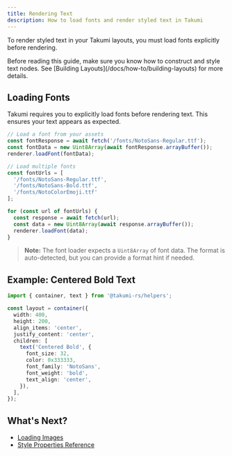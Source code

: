 ```yaml
---
title: Rendering Text
description: How to load fonts and render styled text in Takumi
---
```


To render styled text in your Takumi layouts, you must load fonts explicitly before rendering.

<Callout>
Before reading this guide, make sure you know how to construct and style text nodes. See [Building Layouts](/docs/how-to/building-layouts) for more details.
</Callout>

## Loading Fonts

Takumi requires you to explicitly load fonts before rendering text. This ensures your text appears as expected.

```javascript
// Load a font from your assets
const fontResponse = await fetch('/fonts/NotoSans-Regular.ttf');
const fontData = new Uint8Array(await fontResponse.arrayBuffer());
renderer.loadFont(fontData);

// Load multiple fonts
const fontUrls = [
  '/fonts/NotoSans-Regular.ttf',
  '/fonts/NotoSans-Bold.ttf',
  '/fonts/NotoColorEmoji.ttf'
];

for (const url of fontUrls) {
  const response = await fetch(url);
  const data = new Uint8Array(await response.arrayBuffer());
  renderer.loadFont(data);
}
```

> **Note:** The font loader expects a `Uint8Array` of font data. The format is auto-detected, but you can provide a format hint if needed.

## Example: Centered Bold Text

```typescript
import { container, text } from '@takumi-rs/helpers';

const layout = container({
  width: 400,
  height: 200,
  align_items: 'center',
  justify_content: 'center',
  children: [
    text('Centered Bold', {
      font_size: 32,
      color: 0x333333,
      font_family: 'NotoSans',
      font_weight: 'bold',
      text_align: 'center',
    }),
  ],
});
```

## What's Next?

- [Loading Images](/docs/how-to/load-image)
- [Style Properties Reference](/docs/reference/style) 